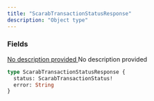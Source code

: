 ```yaml
---
title: "ScarabTransactionStatusResponse"
description: "Object type"
---
```


### Fields

<a href="/api-reference/types/scarabtransactionstatus">
  <ResponseField name="status" type="ScarabTransactionStatus!" required>
    No description provided
  </ResponseField>
</a>

<ResponseField name="error" type="String">
  No description provided
</ResponseField>


```graphql ScarabTransactionStatusResponse
type ScarabTransactionStatusResponse {
  status: ScarabTransactionStatus!
  error: String
}
```
